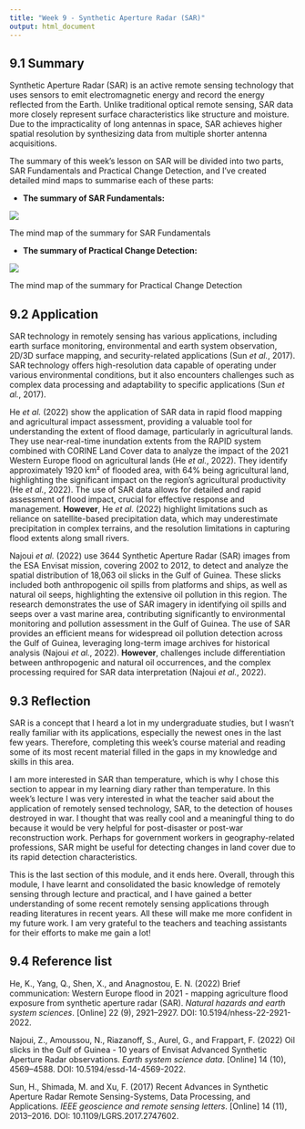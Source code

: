 ```yaml
---
title: "Week 9 - Synthetic Aperture Radar (SAR)"
output: html_document
---
```


## 9.1 Summary

Synthetic Aperture Radar (SAR) is an active remote sensing technology that uses sensors to emit electromagnetic energy and record the energy reflected from the Earth. Unlike traditional optical remote sensing, SAR data more closely represent surface characteristics like structure and moisture. Due to the impracticality of long antennas in space, SAR achieves higher spatial resolution by synthesizing data from multiple shorter antenna acquisitions.

The summary of this week's lesson on SAR will be divided into two parts, SAR Fundamentals and Practical Change Detection, and I've created detailed mind maps to summarise each of these parts:

-   **The summary of SAR Fundamentals:**

![](wk9/SAR_Fundamentals.png){fig-align="center"}

The mind map of the summary for SAR Fundamentals

-   **The summary of Practical Change Detection:**

![](wk9/Practical_Change_Detection.png){fig-align="center"}

The mind map of the summary for Practical Change Detection

## 9.2 Application

SAR technology in remotely sensing has various applications, including earth surface monitoring, environmental and earth system observation, 2D/3D surface mapping, and security-related applications (Sun *et al.*, 2017). SAR technology offers high-resolution data capable of operating under various environmental conditions, but it also encounters challenges such as complex data processing and adaptability to specific applications (Sun *et al.*, 2017).

He *et al.* (2022) show the application of SAR data in rapid flood mapping and agricultural impact assessment, providing a valuable tool for understanding the extent of flood damage, particularly in agricultural lands. They use near-real-time inundation extents from the RAPID system combined with CORINE Land Cover data to analyze the impact of the 2021 Western Europe flood on agricultural lands (He *et al.*, 2022). They identify approximately 1920 km² of flooded area, with 64% being agricultural land, highlighting the significant impact on the region's agricultural productivity (He *et al.*, 2022). The use of SAR data allows for detailed and rapid assessment of flood impact, crucial for effective response and management. **However**, He *et al.* (2022) highlight limitations such as reliance on satellite-based precipitation data, which may underestimate precipitation in complex terrains, and the resolution limitations in capturing flood extents along small rivers.

Najoui *et al.* (2022) use 3644 Synthetic Aperture Radar (SAR) images from the ESA Envisat mission, covering 2002 to 2012, to detect and analyze the spatial distribution of 18,063 oil slicks in the Gulf of Guinea. These slicks included both anthropogenic oil spills from platforms and ships, as well as natural oil seeps, highlighting the extensive oil pollution in this region. The research demonstrates the use of SAR imagery in identifying oil spills and seeps over a vast marine area, contributing significantly to environmental monitoring and pollution assessment in the Gulf of Guinea. The use of SAR provides an efficient means for widespread oil pollution detection across the Gulf of Guinea, leveraging long-term image archives for historical analysis (Najoui *et al.*, 2022). **However**, challenges include differentiation between anthropogenic and natural oil occurrences, and the complex processing required for SAR data interpretation (Najoui *et al.*, 2022).

## 9.3 Reflection

SAR is a concept that I heard a lot in my undergraduate studies, but I wasn't really familiar with its applications, especially the newest ones in the last few years. Therefore, completing this week's course material and reading some of its most recent material filled in the gaps in my knowledge and skills in this area.

I am more interested in SAR than temperature, which is why I chose this section to appear in my learning diary rather than temperature. In this week's lecture I was very interested in what the teacher said about the application of remotely sensed technology, SAR, to the detection of houses destroyed in war. I thought that was really cool and a meaningful thing to do because it would be very helpful for post-disaster or post-war reconstruction work. Perhaps for government workers in geography-related professions, SAR might be useful for detecting changes in land cover due to its rapid detection characteristics.

This is the last section of this module, and it ends here. Overall, through this module, I have learnt and consolidated the basic knowledge of remotely sensing through lecture and practical, and I have gained a better understanding of some recent remotely sensing applications through reading literatures in recent years. All these will make me more confident in my future work. I am very grateful to the teachers and teaching assistants for their efforts to make me gain a lot!

## 9.4 Reference list

He, K., Yang, Q., Shen, X., and Anagnostou, E. N. (2022) Brief communication: Western Europe flood in 2021 - mapping agriculture flood exposure from synthetic aperture radar (SAR). *Natural hazards and earth system sciences*. \[Online\] 22 (9), 2921–2927. DOI: 10.5194/nhess-22-2921-2022.

Najoui, Z., Amoussou, N., Riazanoff, S., Aurel, G., and Frappart, F. (2022) Oil slicks in the Gulf of Guinea - 10 years of Envisat Advanced Synthetic Aperture Radar observations. *Earth system science data*. \[Online\] 14 (10), 4569–4588. DOI: 10.5194/essd-14-4569-2022.

Sun, H., Shimada, M. and Xu, F. (2017) Recent Advances in Synthetic Aperture Radar Remote Sensing-Systems, Data Processing, and Applications. *IEEE geoscience and remote sensing letters*. \[Online\] 14 (11), 2013–2016. DOI: 10.1109/LGRS.2017.2747602.
